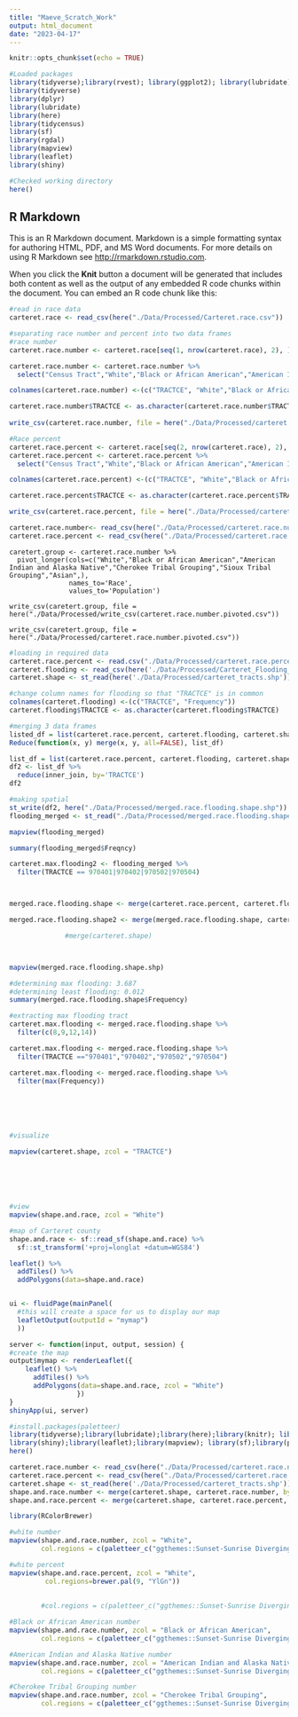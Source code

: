 ```yaml
---
title: "Maeve_Scratch_Work"
output: html_document
date: "2023-04-17"
---
```

```r
knitr::opts_chunk$set(echo = TRUE)

#Loaded packages
library(tidyverse);library(rvest); library(ggplot2); library(lubridate); library(here)
library(tidyverse)
library(dplyr)
library(lubridate)
library(here)
library(tidycensus)
library(sf)
library(rgdal)
library(mapview)
library(leaflet)
library(shiny)

#Checked working directory
here()
```

## R Markdown

This is an R Markdown document. Markdown is a simple formatting syntax for authoring HTML, PDF, and MS Word documents. For more details on using R Markdown see <http://rmarkdown.rstudio.com>.

When you click the **Knit** button a document will be generated that includes both content as well as the output of any embedded R code chunks within the document. You can embed an R code chunk like this:
```r
#read in race data
carteret.race <- read_csv(here("./Data/Processed/Carteret.race.csv"))

#separating race number and percent into two data frames
#race number
carteret.race.number <- carteret.race[seq(1, nrow(carteret.race), 2), ]

carteret.race.number <- carteret.race.number %>%
  select("Census Tract","White","Black or African American","American Indian and Alaska Native","Cherokee Tribal Grouping","Sioux Tribal Grouping","Asian")

colnames(carteret.race.number) <-(c("TRACTCE", "White","Black or African American","American Indian and Alaska Native","Cherokee Tribal Grouping","Sioux Tribal Grouping","Asian"))

carteret.race.number$TRACTCE <- as.character(carteret.race.number$TRACTCE)
 
write_csv(carteret.race.number, file = here("./Data/Processed/carteret.race.number.csv"))

#Race percent
carteret.race.percent <- carteret.race[seq(2, nrow(carteret.race), 2), ]
carteret.race.percent <- carteret.race.percent %>%
  select("Census Tract","White","Black or African American","American Indian and Alaska Native","Cherokee Tribal Grouping","Sioux Tribal Grouping","Asian")

colnames(carteret.race.percent) <-(c("TRACTCE", "White","Black or African American","American Indian and Alaska Native","Cherokee Tribal Grouping","Sioux Tribal Grouping","Asian"))

carteret.race.percent$TRACTCE <- as.character(carteret.race.percent$TRACTCE)

write_csv(carteret.race.percent, file = here("./Data/Processed/carteret.race.percent.csv"))

carteret.race.number<- read_csv(here("./Data/Processed/carteret.race.number.csv"))
carteret.race.percent <- read_csv(here("./Data/Processed/carteret.race.percent.csv"))
```

```pivoting
caretert.group <- carteret.race.number %>%
  pivot_longer(cols=c("White","Black or African American","American Indian and Alaska Native","Cherokee Tribal Grouping","Sioux Tribal Grouping","Asian",),
               names_to='Race',
               values_to='Population')

write_csv(caretert.group, file = here("./Data/Processed/write_csv(carteret.race.number.pivoted.csv"))

write_csv(caretert.group, file = here("./Data/Processed/carteret.race.number.pivoted.csv"))
```



```r
#loading in required data
carteret.race.percent <- read.csv("./Data/Processed/carteret.race.percent.csv")
carteret.flooding <- read_csv(here('./Data/Processed/Carteret_Flooding_Processed.csv'))
carteret.shape <- st_read(here('./Data/Processed/carteret_tracts.shp'))

#change column names for flooding so that "TRACTCE" is in common
colnames(carteret.flooding) <-(c("TRACTCE", "Frequency"))
carteret.flooding$TRACTCE <- as.character(carteret.flooding$TRACTCE)

#merging 3 data frames
listed_df = list(carteret.race.percent, carteret.flooding, carteret.shape)
Reduce(function(x, y) merge(x, y, all=FALSE), list_df)

list_df = list(carteret.race.percent, carteret.flooding, carteret.shape)
df2 <- list_df %>% 
  reduce(inner_join, by='TRACTCE')
df2

#making spatial
st_write(df2, here("./Data/Processed/merged.race.flooding.shape.shp"))
flooding_merged <- st_read("./Data/Processed/merged.race.flooding.shape.shp")

mapview(flooding_merged)

summary(flooding_merged$Freqncy)

carteret.max.flooding2 <- flooding_merged %>%
  filter(TRACTCE == 970401|970402|970502|970504)



merged.race.flooding.shape <- merge(carteret.race.percent, carteret.flooding, carteret.shape, by.x = "TRACTCE", all=FALSE)

merged.race.flooding.shape2 <- merge(merged.race.flooding.shape, carteret.shape)

              #merge(carteret.shape)



mapview(merged.race.flooding.shape.shp)

#determining max flooding: 3.687
#determining least flooding: 0.012
summary(merged.race.flooding.shape$Frequency)

#extracting max flooding tract
carteret.max.flooding <- merged.race.flooding.shape %>%
  filter(c(8,9,12,14))

carteret.max.flooding <- merged.race.flooding.shape %>%
  filter(TRACTCE =="970401","970402","970502","970504")

carteret.max.flooding <- merged.race.flooding.shape %>%
  filter(max(Frequency))






#visualize

mapview(carteret.shape, zcol = "TRACTCE")






#view
mapview(shape.and.race, zcol = "White")

#map of Carteret county
shape.and.race <- sf::read_sf(shape.and.race) %>%
  sf::st_transform('+proj=longlat +datum=WGS84')

leaflet() %>% 
  addTiles() %>% 
  addPolygons(data=shape.and.race)


ui <- fluidPage(mainPanel( 
  #this will create a space for us to display our map
  leafletOutput(outputId = "mymap") 
  ))

server <- function(input, output, session) {
#create the map
output$mymap <- renderLeaflet({
    leaflet() %>% 
      addTiles() %>% 
      addPolygons(data=shape.and.race, zcol = "White")
                 })
}
shinyApp(ui, server)

```


```r
#install.packages(paletteer)
library(tidyverse);library(lubridate);library(here);library(knitr); library(cowplot); library(readxl);library(shinydashboard);
library(shiny);library(leaflet);library(mapview); library(sf);library(paletteer)
here()
```
```r
carteret.race.number <- read_csv(here("./Data/Processed/carteret.race.number.csv"))
carteret.race.percent <- read_csv(here("./Data/Processed/carteret.race.percent.csv"))
carteret.shape <- st_read(here('./Data/Processed/carteret_tracts.shp'))
shape.and.race.number <- merge(carteret.shape, carteret.race.number, by = "TRACTCE")
shape.and.race.percent <- merge(carteret.shape, carteret.race.percent, by = "TRACTCE")

library(RColorBrewer)

#white number
mapview(shape.and.race.number, zcol = "White",
        col.regions = c(paletteer_c("ggthemes::Sunset-Sunrise Diverging", 30)))

#white percent
mapview(shape.and.race.percent, zcol = "White",
         col.regions=brewer.pal(9, "YlGn"))
        
        
        #col.regions = c(paletteer_c("ggthemes::Sunset-Sunrise Diverging", 30)))

#Black or African American number
mapview(shape.and.race.number, zcol = "Black or African American",
        col.regions = c(paletteer_c("ggthemes::Sunset-Sunrise Diverging", 30)))

#American Indian and Alaska Native number
mapview(shape.and.race.number, zcol = "American Indian and Alaska Native",
        col.regions = c(paletteer_c("ggthemes::Sunset-Sunrise Diverging", 30)))

#Cherokee Tribal Grouping number
mapview(shape.and.race.number, zcol = "Cherokee Tribal Grouping",
        col.regions = c(paletteer_c("ggthemes::Sunset-Sunrise Diverging", 30)))



```



